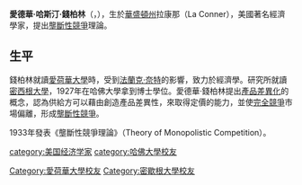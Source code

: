{{expand|time=2010-12-16T07:17:00+00:00}}
{{unreferenced|time=2010-12-16T07:17:00+00:00}}
'''愛德華·哈斯汀·錢柏林'''（{{lang-en|Edward Hastings Chamberlin}}，{{bd|1899年|5月18日|1967年|7月17日|catIdx=Chamberlin, Edward}}），生於[[華盛頓州|華盛頓州]]拉康那（La Conner），美國著名經濟學家，提出[[壟斷性競爭|壟斷性競爭]]理論。

==生平==
錢柏林就讀[[愛荷華大學|愛荷華大學]]時，受到[[法蘭克·奈特|法蘭克·奈特]]的影響，致力於經濟學。研究所就讀[[密西根大學|密西根大學]]，1927年在哈佛大學拿到博士學位。愛德華·錢柏林提出[[產品差異化|產品差異化]]的概念，認為供給方可以藉由創造產品差異性，來取得定價的能力，並使[[完全競爭|完全競爭]]市場偏離，形成[[壟斷性競爭|壟斷性競爭]]。

1933年發表《壟斷性競爭理論》（Theory of Monopolistic Competition）。
{{Authority control}}
{{economist-stub}}

{{DEFAULTSORT:Chamberlin, Edward}}

[[category:美国经济学家|category:美国经济学家]]
[[category:哈佛大學校友|category:哈佛大學校友]]
[[Category:愛荷華大學校友|Category:愛荷華大學校友]]
[[Category:密歇根大學校友|Category:密歇根大學校友]]